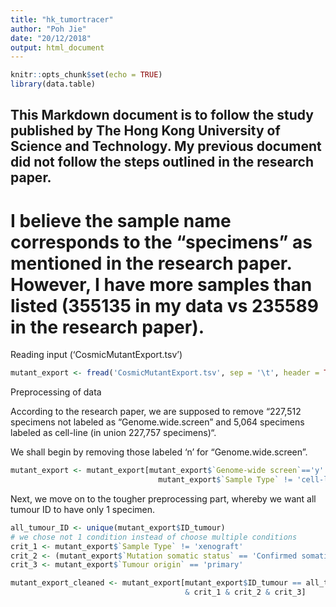 ```yaml
---
title: "hk_tumortracer"
author: "Poh Jie"
date: "20/12/2018"
output: html_document
---
```


```r
knitr::opts_chunk$set(echo = TRUE)
library(data.table)
```

## This Markdown document is to follow the study published by The Hong Kong University of Science and Technology. My previous document did not follow the steps outlined in the research paper.

# I believe the sample name corresponds to the "specimens" as mentioned in the research paper. However, I have more samples than listed (355135 in my data vs 235589 in the research paper).

Reading input ('CosmicMutantExport.tsv')

```r
mutant_export <- fread('CosmicMutantExport.tsv', sep = '\t', header = TRUE, na.strings=c("", " ", "-", "NA", "NaN"))
```

Preprocessing of data

According to the research paper, we are supposed to remove "227,512 specimens not labeled as “Genome.wide.screen” and 5,064 specimens labeled as cell-line (in union 227,757 specimens)".

We shall begin by removing those labeled 'n' for "Genome.wide.screen".
```r
mutant_export <- mutant_export[mutant_export$`Genome-wide screen`=='y' & 
                                 mutant_export$`Sample Type` != 'cell-line', ]
```

Next, we move on to the tougher preprocessing part, whereby we want all tumour ID to have only 1 specimen.

```r
all_tumour_ID <- unique(mutant_export$ID_tumour)
# we chose not 1 condition instead of choose multiple conditions
crit_1 <- mutant_export$`Sample Type` != 'xenograft'
crit_2 <- (mutant_export$`Mutation somatic status` == 'Confirmed somatic variant') | (mutant_export$`Mutation somatic status` == 'Reported in another cancer sample as somatic')
crit_3 <- mutant_export$`Tumour origin` == 'primary'

mutant_export_cleaned <- mutant_export[mutant_export$ID_tumour == all_tumour_ID[1] 
                                       & crit_1 & crit_2 & crit_3]

```